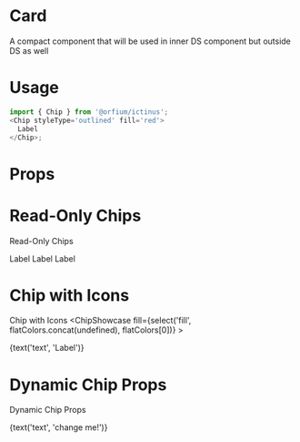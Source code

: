 
<Meta title="Design System/Chip" component={Chip} />

# Card

A compact component that will be used in inner DS component but outside DS as well

# Usage

```js
import { Chip } from '@orfium/ictinus';
<Chip styleType='outlined' fill='red'>
  Label
</Chip>;
```

# Props

<Props of={Chip} />

<!-- # Chip Styles

Chip Styles

<Preview>
  <Story name="Chip Styles">
    <Stack>
        <Chip styleType='filled'
          fill={select('fill', flatColors.concat(undefined), flatColors[0])} shade={select('shade', colorShades.concat(undefined), colorShades[0])}
        >
        Filled Style
        </Chip>
        <Chip styleType='outlined'
          fill={select('fill', flatColors.concat(undefined), flatColors[0])} shade={select('shade', colorShades.concat(undefined), colorShades[0])}
        >
        Outlined Style
        </Chip>
    </Stack>
  </Story>
</Preview> -->

<!-- # Chip Sizes

Chip Sizes

<Preview>
  <Story name="Chip Sizes">
    <Stack>
        <Chip styleType={select('styleType', ['filled', 'outlined'], 'filled')} size='md'
          fill={select('fill', flatColors.concat(undefined), flatColors[0])} shade={select('shade', colorShades.concat(undefined), colorShades[0])}
        >
        Medium Size
        </Chip>
        <Chip styleType={select('styleType', ['filled', 'outlined'], 'filled')} size='sm'
          fill={select('fill', flatColors.concat(undefined), flatColors[0])} shade={select('shade', colorShades.concat(undefined), colorShades[0])}
        >
        Small Size
        </Chip>
    </Stack>
  </Story>
</Preview> -->

# Read-Only Chips

Read-Only Chips

<Preview>
  <Story name="Read-Only Chips">
    <Stack>
        <Chip
          fill={select('fill', flatColors.concat(undefined), flatColors[0])} shade={select('shade', colorShades.concat(undefined), colorShades[0])}
        >
        Label
        </Chip>
        <Chip 
          fill={select('fill', flatColors.concat(undefined), flatColors[0])} shade={select('shade', colorShades.concat(undefined), colorShades[0])}
          thumbnail={{src: '', name: 'KN'}}
        >
        Label
        </Chip>
        <Chip 
          thumbnail={{src: 'https://mui.com/static/images/avatar/1.jpg', name: 'J'}}
          fill={select('fill', flatColors.concat(undefined), flatColors[0])} shade={select('shade', colorShades.concat(undefined), colorShades[0])}
        >
        Label
        </Chip>
    </Stack>
  </Story>
</Preview>


# Chip with Icons

Chip with Icons
<Preview>
  <Story name="Chip with Icons">
    <Stack>
      <ChipShowcase
        fill={select('fill', flatColors.concat(undefined), flatColors[0])}
      >
        <div>{text('text', 'Label')}</div>
      </ChipShowcase>
    </Stack>
  </Story>
</Preview>

# Dynamic Chip Props

Dynamic Chip Props

<Preview>
  <Story name="Dynamic Chip Props">
    <Stack>
      <Chip
        fill={select('fill', flatColors.concat(undefined), flatColors[0])} 
      >
        <div>{text('text', 'change me!')}</div>
      </Chip>
    </Stack>
  </Story>
</Preview>

